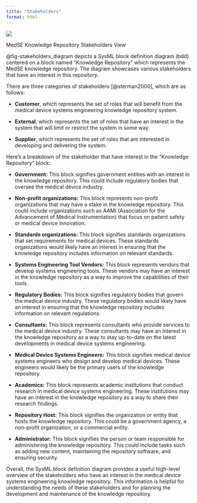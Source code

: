 ```yaml
---
title: "Stakeholders"
format: html
---
```


```{=html}
<!-- 

Make a digram of the stakeholders. Use as references the stakeholders viewpoint from the book on Systems Engineering dymistified.

Stakeholders:

Medical Device Systems Engineer
Repository administrator
Standards
Academics
Regulatory Bodies

The medical device systems engineer can be both a customer and a source (SME for content creation for the repository)

-->
```
::: {#fig-stakeholders_diagram}
![](images/paste-17.png)

MedSE Knowledge Repository Stakeholders View 
:::

@fig-stakeholders_diagram depicts a SysML block definition diagram (bdd) centered on a block named “Knowledge Repository” which represents the MedSE knowledge repository. The diagram showcases various stakeholders that have an interest in this repository.

There are three categories of stakeholders [@sterman2000], which are as follows:

-   **Customer**, which represents the set of roles that will benefit from the medical device systems engineering knowledge repository system.

-   **External**, which represents the set of roles that have an interest in the system that will limit or restrict the system in some way.

-   **Supplier**, which represents the set of roles that are interested in developing and delivering the system.

Here's a breakdown of the stakeholder that have interest in the “Knowledge Repository” block:

-   **Government:** This block signifies government entities with an interest in the knowledge repository. This could include regulatory bodies that oversee the medical device industry.

-   **Non-profit organizations:** This block represents non-profit organizations that may have a stake in the knowledge repository. This could include organizations such as AAMI (Association for the Advancement of Medical Instrumentation) that focus on patient safety or medical device innovation.

-   **Standards organizations:** This block signifies standards organizations that set requirements for medical devices. These standards organizations would likely have an interest in ensuring that the knowledge repository includes information on relevant standards.

-   **Systems Engineering Tool Vendors:** This block represents vendors that develop systems engineering tools. These vendors may have an interest in the knowledge repository as a way to improve the capabilities of their tools.

-   **Regulatory Bodies:** This block signifies regulatory bodies that govern the medical device industry. These regulatory bodies would likely have an interest in ensuring that the knowledge repository includes information on relevant regulations.

-   **Consultants:** This block represents consultants who provide services to the medical device industry. These consultants may have an interest in the knowledge repository as a way to stay up-to-date on the latest developments in medical device systems engineering.

-   **Medical Device Systems Engineers:** This block signifies medical device systems engineers who design and develop medical devices. These engineers would likely be the primary users of the knowledge repository.

-   **Academics:** This block represents academic institutions that conduct research in medical device systems engineering. These institutions may have an interest in the knowledge repository as a way to share their research findings.

-   **Repository Host:** This block signifies the organization or entity that hosts the knowledge repository. This could be a government agency, a non-profit organization, or a commercial entity.

-   **Administrator:** This block signifies the person or team responsible for administering the knowledge repository. This could include tasks such as adding new content, maintaining the repository software, and ensuring security.

Overall, the SysML block definition diagram provides a useful high-level overview of the stakeholders who have an interest in the medical device systems engineering knowledge repository. This information is helpful for understanding the needs of these stakeholders and for planning the development and maintenance of the knowledge repository.

```{=html}
<!--

Some additional insights that can be gleaned from the diagram:

-   The fact that the “Knowledge Repository” block is located in the center of the diagram suggests that it is a central resource that is important to all of the stakeholders.

-   The lines connecting the stakeholder blocks to the “Knowledge Repository” block indicate that all of the stakeholders have a two-way relationship with the repository. In other words, the stakeholders can both access information from the repository and contribute information to the repository.

-->
```